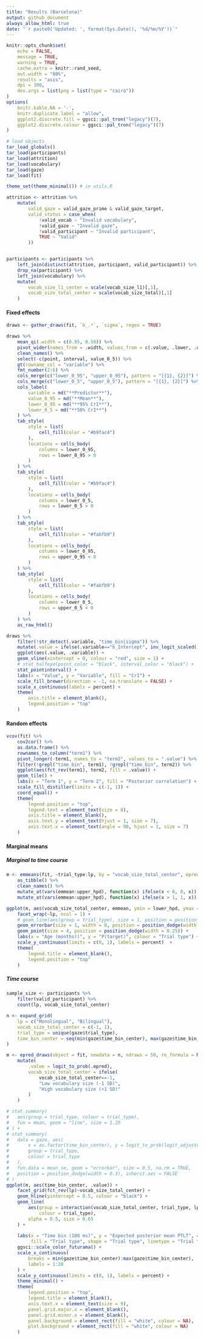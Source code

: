 ```yaml
---
title: "Results (Barcelona)"
output: github_document
always_allow_html: true
date: "`r paste0('Updated: ', format(Sys.Date(), '%d/%m/%Y'))`"
---
```



```r
knitr::opts_chunk$set(
	echo = FALSE,
	message = TRUE,
	warning = TRUE, 
	cache.extra = knitr::rand_seed,
	out.width = "80%",
	results = "asis",
	dpi = 300,
	dev.args = list(png = list(type = "cairo"))
)
options(
	knitr.kable.NA = '-',
	knitr.duplicate.label = "allow",
	ggplot2.discrete.fill = ggsci::pal_tron("legacy")(7),
	ggplot2.discrete.colour = ggsci::pal_tron("legacy")(7)
)


```



```r

# load objects
tar_load_globals()
tar_load(participants)
tar_load(attrition)
tar_load(vocabulary)
tar_load(gaze)
tar_load(fit)

theme_set(theme_minimal()) # in utils.R

attrition <- attrition %>% 
	mutate(
		valid_gaze = valid_gaze_prime & valid_gaze_target,
		valid_status = case_when(
			!valid_vocab ~ "Invalid vocabulary",
			!valid_gaze ~ "Invalid gaze",
			!valid_participant ~ "Invalid participant",
			TRUE ~ "Valid"
		))


participants <- participants %>% 
	left_join(distinct(attrition, participant, valid_participant)) %>% 
	drop_na(participant) %>% 
	left_join(vocabulary) %>% 
	mutate(
		vocab_size_l1_center = scale(vocab_size_l1)[,1],
		vocab_size_total_center = scale(vocab_size_total)[,1]
	)

```


#### Fixed effects


```r
draws <- gather_draws(fit, `b_.*`, `sigma`, regex = TRUE)

draws %>% 
	mean_qi(.width = c(0.95, 0.50)) %>% 
	pivot_wider(names_from = .width, values_from = c(.value, .lower, .upper)) %>% 
	clean_names() %>% 
	select(-c(point, interval, value_0_5)) %>% 
	gt(rowname_col = "variable") %>% 
	fmt_number(2:6) %>% 
	cols_merge(c("lower_0_95", "upper_0_95"), pattern = "[{1}, {2}]") %>% 
	cols_merge(c("lower_0_5", "upper_0_5"), pattern = "[{1}, {2}]") %>% 
	cols_label(
		variable = md("**Predictor**"),
		value_0_95 = md("**Mean**"),
		lower_0_95 = md("**95% CrI**"),
		lower_0_5 = md("**50% CrI**")
	) %>% 
	tab_style(
		style = list(
			cell_fill(color = "#b9fac4")
		),
		locations = cells_body(
			columns = lower_0_95,
			rows = lower_0_95 > 0
		)
	) %>% 
	tab_style(
		style = list(
			cell_fill(color = "#b9fac4")
		),
		locations = cells_body(
			columns = lower_0_5,
			rows = lower_0_5 > 0
		)
	) %>% 
	tab_style(
		style = list(
			cell_fill(color = "#fabfb9")
		),
		locations = cells_body(
			columns = lower_0_95,
			rows = upper_0_95 < 0
		)
	) %>% 
	tab_style(
		style = list(
			cell_fill(color = "#fabfb9")
		),
		locations = cells_body(
			columns = lower_0_5,
			rows = upper_0_5 < 0
		)
	) %>% 
	as_raw_html()
```


```r

draws %>% 
	filter(!str_detect(.variable, "time_bin|sigma")) %>% 
	mutate(.value = ifelse(.variable=="b_Intercept", inv_logit_scaled(.value), .value/4)) %>% 
	ggplot(aes(.value, .variable)) +
	geom_vline(xintercept = 0, colour = "red", size = 1) +
	# stat_halfeye(point_color = "black", interval_color = "black") +
	stat_pointinterval() +
	labs(x = "Value", y = "Variable", fill = "CrI") +
	scale_fill_brewer(direction = -1, na.translate = FALSE) +
	scale_x_continuous(labels = percent) +
	theme(
		axis.title = element_blank(),
		legend.position = "top"
	)

```

#### Random effects


```r

vcov(fit) %>% 
	cov2cor() %>% 
	as.data.frame() %>% 
	rownames_to_column("term1") %>% 
	pivot_longer(-term1, names_to = "term2", values_to = ".value") %>% 
	filter(!grepl("time_bin", term1), !grepl("time_bin", term2)) %>% 
	ggplot(aes(fct_rev(term1), term2, fill = .value)) +
	geom_tile() +
	labs(x = "Term 1", y = "Term 2", fill = "Posterior correlation") +
	scale_fill_distiller(limits = c(-1, 1)) +
	coord_equal() +
	theme(
		legend.position = "top",
		legend.text = element_text(size = 8),
		axis.title = element_blank(),
		axis.text.y = element_text(hjust = 1, size = 7),
		axis.text.x = element_text(angle = 90, hjust = 1, size = 7)
	)

```


#### Marginal means {.tabset }

##### Marginal to time course

```r

m <- emmeans(fit, ~trial_type:lp, by = "vocab_size_total_center", epred = TRUE) %>% 
	as_tibble() %>% 
	clean_names() %>% 
	mutate_at(vars(emmean:upper_hpd), function(x) ifelse(x < 0, 0, x)) %>% 
	mutate_at(vars(emmean:upper_hpd), function(x) ifelse(x > 1, 1, x))

ggplot(m, aes(vocab_size_total_center, emmean, ymin = lower_hpd, ymax = upper_hpd, colour = trial_type)) +
	facet_wrap(~lp, ncol = 1) +
	# geom_line(aes(group = trial_type), size = 1, position = position_dodge(width = 0.25)) +
	geom_errorbar(size = 1, width = 0, position = position_dodge(width = 0.25)) +
	geom_point(size = 4, position = position_dodge(width = 0.25)) +
	labs(x = "Age (months))", y = "P(target)", colour = "Trial type") +
	scale_y_continuous(limits = c(0, 1), labels = percent)  +
	theme(
		legend.title = element_blank(),
		legend.position = "top"
	)


```

##### Time course

```r
sample_size <- participants %>% 
	filter(valid_participant) %>% 
	count(lp, vocab_size_total_center)

n <- expand_grid(
	lp = c("Monolingual", "Bilingual"),
	vocab_size_total_center = c(-1, 1),
	trial_type = unique(gaze$trial_type),
	time_bin_center = seq(min(gaze$time_bin_center), max(gaze$time_bin_center), 0.1)
)

m <- epred_draws(object = fit, newdata = n, ndraws = 50, re_formula = NA) %>% 
	mutate(
		.value = logit_to_prob(.epred),
		vocab_size_total_center = ifelse(
			vocab_size_total_center==-1, 
			"Low vocabulary size (-1 SD)",
			"High vocabulary size (+1 SD)"
		)
	)

# stat_summary(
# 	aes(group = trial_type, colour = trial_type),
# 	fun = mean, geom = "line", size = 1.25
# ) +
# stat_summary(
# 	data = gaze, aes(
# 		x = as.factor(time_bin_center), y = logit_to_prob(logit_adjusted), 
# 		group = trial_type,
# 		colour = trial_type
# 	),
# 	fun.data = mean_se, geom = "errorbar", size = 0.5, na.rm = TRUE,
# 	position = position_dodge(width = 0.3), inherit.aes = FALSE
# ) 
ggplot(m, aes(time_bin_center, .value)) +
	facet_grid(fct_rev(lp)~vocab_size_total_center) +
	geom_hline(yintercept = 0.5, colour = "black") +
	geom_line(
		aes(group = interaction(vocab_size_total_center, trial_type, lp, .draw),
			colour = trial_type),
		alpha = 0.5, size = 0.65
	) +
	
	labs(x = "Time bin (100 ms)", y = "Expected posterior mean PTLT", colour = "Trial type",
		 fill = "Trial type", shape = "Trial type", linetype = "Trial type") +
	ggsci::scale_color_futurama() +
	scale_x_continuous(
		breaks = min(gaze$time_bin_center):max(gaze$time_bin_center), 
		labels = 1:20
	) +
	scale_y_continuous(limits = c(0, 1), labels = percent) + 
	theme_minimal() +
	theme(
		legend.position = "top",
		legend.title = element_blank(),
		axis.text.x = element_text(size = 9),
		panel.grid.major.x = element_blank(),
		panel.grid.minor.x = element_blank(),
		panel.background = element_rect(fill = "white", colour = NA),
		plot.background = element_rect(fill = "white", colour = NA)
	) 

```






